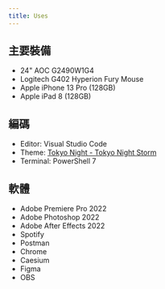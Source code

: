 ```yaml
---
title: Uses
---
```


<CloudinaryImg
  mdx
  publicId="tszhong/blogs/otherpage/desk_zn4cex"
  alt="My workspace"
  width={4032}
  height={3024}
/>

## 主要裝備

- 24" AOC G2490W1G4
- Logitech G402 Hyperion Fury Mouse
- Apple iPhone 13 Pro (128GB)
- Apple iPad 8 (128GB)

## 編碼

- Editor: Visual Studio Code
- Theme: [Tokyo Night - Tokyo Night Storm](https://marketplace.visualstudio.com/items?itemName=enkia.tokyo-night)
- Terminal: PowerShell 7

## 軟體

- Adobe Premiere Pro 2022
- Adobe Photoshop 2022
- Adobe After Effects 2022
- Spotify
- Postman
- Chrome
- Caesium
- Figma
- OBS
